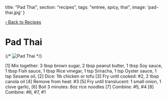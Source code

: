   title: "Pad Thai",
  section: "recipes",
  tags: "entree, spicy, thai",
  image: 'pad-thai.jpg'
}


[‹ Back to Recipes](/recipes)

# Pad Thai

{/* ![Pad Thai](../../images/food/pad-thai.jpg) */}

<RecipeComponent>
[1] Mix together: 
  3 tbsp brown sugar,
  2 tbsp peanut butter,
  1 tbsp Soy sauce, 
  1 tbsp Fish sauce, 
  1 tbsp Rice vinegar, 
  1 tsp Sriracha, 
  1 tsp Oyster sauce,
  1 tsp Sesame oil,
[2] Dice: 1lb chicken or tofu
[3] Fry until cooked: #2, 2 tbsp canola oil
[4] Remove from heat: #3
[5] Fry until translucent: 1 small onion, 1 clove garlic,
[6] Boil 3 minutes: 8oz rice noodles
[7] Combine: #5, #4
[8] Combine: #6, #7, #1
</RecipeComponent>

